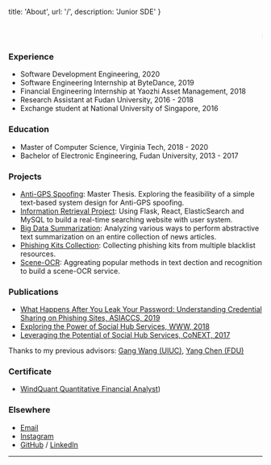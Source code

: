 
  title: 'About',
  url: '/',
  description: 'Junior SDE'
}


<!-- content starts from here -->

<br/>
<marquee>Happy work, happy life!</marquee>
<br/>

<!-- [A list of the best things](/posts/the-best-things) -->

### Experience
- Software Development Engineering, 2020
- Software Engineering Internship at ByteDance, 2019
- Financial Engineering Internship at Yaozhi Asset Management, 2018
- Research Assistant at Fudan University, 2016 - 2018
- Exchange student at National University of Singapore, 2016

### Education

- Master of Computer Science, Virginia Tech, 2018 - 2020
- Bachelor of Electronic Engineering, Fudan University, 2013 - 2017

### Projects

- [Anti-GPS Spoofing](https://github.com/BourneXu/AntiGPS): Master Thesis. Exploring the feasibility of a simple text-based system design for Anti-GPS spoofing.
- [Information Retrieval Project](http://2001.0468.0c80.6102.0001.7015.a60f.cf44.ip6.name:3000/): Using Flask, React, ElasticSearch and MySQL to build a real-time searching website with user system.
- [Big Data Summarization](https://vtechworks.lib.vt.edu/handle/10919/86370): Analyzing various ways to perform abstractive text summarization on an entire collection of news articles.
- [Phishing Kits Collection](https://github.com/BourneXu/StalkPhish): Collecting phishing kits from multiple blacklist resources.
- [Scene-OCR](https://github.com/BourneXu/OCR): Aggreating popular methods in text dection and recognition to build a scene-OCR service.


### Publications 

- [What Happens After You Leak Your Password: Understanding Credential Sharing on Phishing Sites, ASIACCS, 2019](https://people.cs.vt.edu/chaoxu18/papers/asiaccs19.pdf)
- [Exploring the Power of Social Hub Services, WWW, 2018](https://people.cs.vt.edu/chaoxu18/papers/ExploringThePowerOfSocialHubSe.pdf)
- [Leveraging the Potential of Social Hub Services, CoNEXT, 2017](https://people.cs.vt.edu/chaoxu18/papers/conext17workshop-paper15.pdf)

Thanks to my previous advisors: [Gang Wang (UIUC)](https://gangw.cs.illinois.edu/), [Yang Chen (FDU)](https://chenyang03.wordpress.com/)

### Certificate
- [WindQuant Quantitative Financial Analyst](https://github.com/BourneXu/BourneXu.github.io/blob/master/certificate/WQFA_A202002000569.pdf))

### Elsewhere

- [Email](mailto:bournexu@gmx.com)
- [Instagram](https://www.instagram.com/chrisss_chao/)
- [GitHub](https://github.com/BourneXu) / [LinkedIn](https://www.linkedin.com/in/chao-xu-368899142/)


---